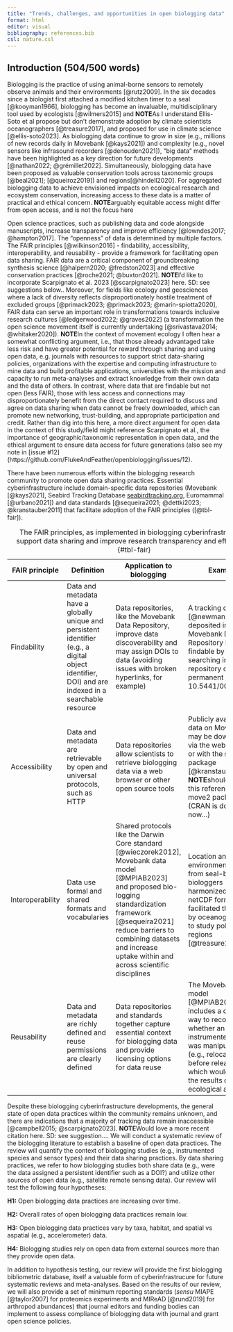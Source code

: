 ```yaml
---
title: "Trends, challenges, and opportunities in open biologging data"
format: html
editor: visual
bibliography: references.bib
csl: nature.csl
---
```


## Introduction (504/500 words)

Biologging is the practice of using animal-borne sensors to remotely observe animals and their environments [@rutz2009]. In the six decades since a biologist first attached a modified kitchen timer to a seal [@kooyman1966], biologging has become an invaluable, multidisciplinary tool used by ecologists [@wilmers2015] and **NOTE**[As I understand Ellis-Soto et al propose but don't demonstrate adoption by climate scientists]{.aside} oceanographers [@treasure2017], and proposed for use in climate science [@ellis-soto2023]. As biologging data continue to grow in size (e.g., millions of new records daily in Movebank [@kays2021]) and complexity (e.g., novel sensors like infrasound recorders [@denouden2021]), "big data" methods have been highlighted as a key direction for future developments [@nathan2022; @grémillet2022]. Simultaneously, biologging data have been proposed as valuable conservation tools across taxonomic groups [@beal2021]; [@queiroz2019]) and regions[@hindell2020]. For aggregated biologging data to achieve envisioned impacts on ecological research and ecosystem conservation, increasing access to these data is a matter of practical and ethical concern. **NOTE**[arguably equitable access might differ from open access, and is not the focus here]{.aside}

Open science practices, such as publishing data and code alongside manuscripts, increase transparency and improve efficiency [@lowndes2017; @hampton2017]. The "openness" of data is determined by multiple factors. The FAIR principles [@wilkinson2016] - findability, accessibility, interoperability, and reusability - provide a framework for facilitating open data sharing. FAIR data are a critical component of groundbreaking synthesis science [@halpern2020; @fredston2023] and effective conservation practices [@roche2021; @buxton2021]. **NOTE**[I'd like to incorporate Scarpignato et al. 2023 [@scarpignato2023] here. SD: see suggestions below.]{.aside}. Moreover, for fields like ecology and geosciences where a lack of diversity reflects disproportionately hostile treatment of excluded groups [@primack2023; @primack2023; @marín-spiotta2020], FAIR data can serve an important role in transformations towards inclusive research cultures [@ledgerwood2022; @graves2022] (a transformation the open science movement itself is currently undertaking [@srivastava2014; @whitaker2020]). **NOTE**[In the context of movement ecology I often hear a somewhat conflicting argument, i.e., that those already advantaged take less risk and have greater potential for reward through sharing and using open data, e.g. journals with resources to support strict data-sharing policies, organizations with the expertise and computing infrastructure to mine data and build profitable applications, universities with the mission and capacity to run meta-analyses and extract knowledge from their own data and the data of others. In contrast, where data that are findable but not open (less FAIR), those with less access and connections may disproportionately benefit from the direct contact required to discuss and agree on data sharing when data cannot be freely downloaded, which can promote new networking, trust-building, and appropriate participation and credit. Rather than dig into this here, a more direct argument for open data in the context of this study/field might reference Scarpignato et al., the importance of geographic/taxonomic representation in open data, and the ethical argument to ensure data access for future generations (also see my note in \[issue #12\](https://github.com/FlukeAndFeather/openbiologging/issues/12).]{.aside}

There have been numerous efforts within the biologging research community to promote open data sharing practices. Essential cyberinfrastructure include domain-specific data repositories (Movebank [@kays2021], Seabird Tracking Database [seabirdtracking.org](https://www.seabirdtracking.org), Euromammal [@urbano2021]) and data standards [@sequeira2021; @dettki2023; @kranstauber2011] that facilitate adoption of the FAIR principles ([@tbl-fair]).

| FAIR principle   | Definition                                                                                                                                           | Application to biologging                                                                                                                                                                                                                                               | Example                                                                                                                                                                                                                     |
|------------------|------------------|------------------|------------------|
| Findability      | Data and metadata have a globally unique and persistent identifier (e.g., a digital object identifier, DOI) and are indexed in a searchable resource | Data repositories, like the Movebank Data Repository, improve data discoverability and may assign DOIs to data (avoiding issues with broken hyperlinks, for example)                                                                                                    | A tracking dataset [@newman2023] deposited in the Movebank Data Repository is findable by searching in the repository or by its permanent DOI, 10.5441/001/1.293                                                            |
| Accessibility    | Data and metadata are retrievable by open and universal protocols, such as HTTP                                                                      | Data repositories allow scientists to retrieve biologging data via a web browser or other open source tools                                                                                                                                                             | Publicly available data on Movebank may be downloaded via the website, API, or with the `move` R package [@kranstauber2023] **NOTE**[should update this reference to the move2 package (CRAN is down right now...)]{.aside} |
| Interoperability | Data use formal and shared formats and vocabularies                                                                                                  | Shared protocols like the Darwin Core standard [@wieczorek2012], Movebank data model [@MPIAB2023] and proposed bio-logging standardization framework [@sequeira2021] reduce barriers to combining datasets and increase uptake within and across scientific disciplines | Location and environmental data from seal-borne biologgers harmonized to a netCDF format facilitated their reuse by oceanographers to study polar regions [@treasure2017]                                                   |
| Reusability      | Data and metadata are richly defined and reuse permissions are clearly defined                                                                       | Data repositories and standards together capture essential context for biologging data and provide licensing options for data reuse                                                                                                                                     | The Movebank data model [@MPIAB2023] includes a consistent way to record whether an instrumented animal was manipulated (e.g., relocated before release), which would affect the results of many ecological analyses        |

: The FAIR principles, as implemented in biologging cyberinfrastructure, support data sharing and improve research transparency and efficiency. {#tbl-fair}

Despite these biologging cyberinfrastructure developments, the general state of open data practices within the community remains unknown, and there are indications that a majority of tracking data remain inaccessible [@campbell2015; @scarpignato2023]. **NOTE**[Would love a more recent citation here. SD: see suggestion\...]{.aside}. We will conduct a systematic review of the biologging literature to establish a baseline of open data practices. The review will quantify the context of biologging studies (e.g., instrumented species and sensor types) and their data sharing practices. By data sharing practices, we refer to how biologging studies both share data (e.g., were the data assigned a persistent identifier such as a DOI?) and utilize other sources of open data (e.g., satellite remote sensing data). Our review will test the following four hypotheses:

**H1:** Open biologging data practices are increasing over time.

**H2:** Overall rates of open biologging data practices remain low.

**H3:** Open biologging data practices vary by taxa, habitat, and spatial vs aspatial (e.g., accelerometer) data.

**H4:** Biologging studies rely on open data from external sources more than they provide open data.

In addition to hypothesis testing, our review will provide the first biologging bibliometric database, itself a valuable form of cyberinfrastrucure for future systematic reviews and meta-analyses. Based on the results of our review, we will also provide a set of minimum reporting standards (*sensu* MIAPE [@taylor2007] for proteomics experiments and MIReAD [@rund2019] for arthropod abundances) that journal editors and funding bodies can implement to assess compliance of biologging data with journal and grant open science policies.

